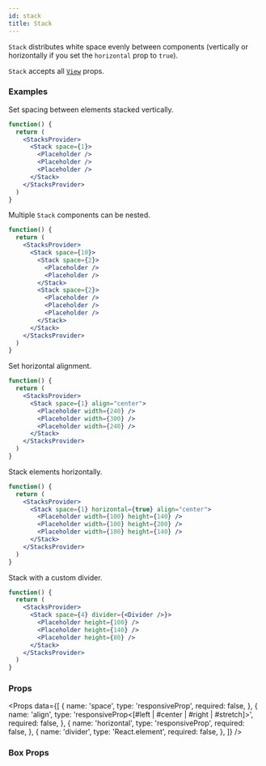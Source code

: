 ```yaml
---
id: stack
title: Stack
---
```



`Stack` distributes white space evenly between components (vertically or horizontally if you set the `horizontal` prop to `true`).

`Stack` accepts all [`View`](https://reactnative.dev/docs/view) props.

### Examples

Set spacing between elements stacked vertically.

```jsx live
function() {
  return (
    <StacksProvider>
      <Stack space={1}>
        <Placeholder />
        <Placeholder />
        <Placeholder />
      </Stack>
    </StacksProvider>
  )
}
```

Multiple `Stack` components can be nested.

```jsx live
function() {
  return (
    <StacksProvider>
      <Stack space={10}>
        <Stack space={2}>
          <Placeholder />
          <Placeholder />
        </Stack>
        <Stack space={2}>
          <Placeholder />
          <Placeholder />
          <Placeholder />
        </Stack>
      </Stack>
    </StacksProvider>
  )
}
```

Set horizontal alignment.

```jsx live
function() {
  return (
    <StacksProvider>
      <Stack space={1} align="center">
        <Placeholder width={240} />
        <Placeholder width={300} />
        <Placeholder width={240} />
      </Stack>
    </StacksProvider>
  )
}
```

Stack elements horizontally.

```jsx live
function() {
  return (
    <StacksProvider>
      <Stack space={1} horizontal={true} align="center">
        <Placeholder width={100} height={140} />
        <Placeholder width={100} height={200} />
        <Placeholder width={100} height={140} />
      </Stack>
    </StacksProvider>
  )
}
```

Stack with a custom divider.

```jsx live
function() {
  return (
    <StacksProvider>
      <Stack space={4} divider={<Divider />}>
        <Placeholder height={100} />
        <Placeholder height={140} />
        <Placeholder height={80} />
      </Stack>
    </StacksProvider>
  )
}
```

### Props

<Props
  data={[
    {
      name: 'space',
      type: 'responsiveProp<float>',
      required: false,
    },
    {
      name: 'align',
      type: 'responsiveProp<[#left | #center | #right | #stretch]>',
      required: false,
    },
    {
      name: 'horizontal',
      type: 'responsiveProp<bool>',
      required: false,
    },
    {
      name: 'divider',
      type: 'React.element',
      required: false,
    },
  ]}
/>

### Box Props

<BoxProps />
